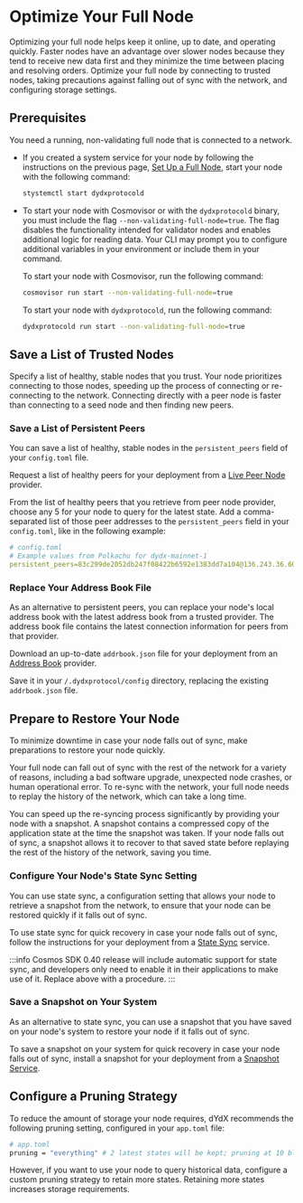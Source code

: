 # Optimize Your Full Node
Optimizing your full node helps keep it online, up to date, and operating quickly. Faster nodes have an advantage over slower nodes because they tend to receive new data first and they minimize the time between placing and resolving orders. Optimize your full node by connecting to trusted nodes, taking precautions against falling out of sync with the network, and configuring storage settings.

## Prerequisites
You need a running, non-validating full node that is connected to a network. 

- If you created a system service for your node by following the instructions on the previous page, [Set Up a Full Node](/nodes/running-node/setup), start your node with the following command:
  ```bash
  stystemctl start dydxprotocold
  ```

- To start your node with Cosmovisor or with the `dydxprotocold` binary, you must include the flag `--non-validating-full-node=true`. The flag disables the functionality intended for validator nodes and enables additional logic for reading data. Your CLI may prompt you to configure additional variables in your environment or include them in your command.
  
  To start your node with Cosmovisor, run the following command:
  ```bash
  cosmovisor run start --non-validating-full-node=true
  ```

  To start your node with `dydxprotocold`, run the following command:
  ```bash
  dydxprotocold run start --non-validating-full-node=true 
  ```

## Save a List of Trusted Nodes
Specify a list of healthy, stable nodes that you trust. Your node prioritizes connecting to those nodes, speeding up the process of connecting or re-connecting to the network. Connecting directly with a peer node is faster than connecting to a seed node and then finding new peers.

### Save a List of Persistent Peers
You can save a list of healthy, stable nodes in the `persistent_peers` field of your `config.toml` file.

Request a list of healthy peers for your deployment from a [Live Peer Node](/nodes/resources#live-peer-node-providers) provider.

From the list of healthy peers that you retrieve from peer node provider, choose any 5 for your node to query for the latest state. Add a comma-separated list of those peer addresses to the `persistent_peers` field in your `config.toml`, like in the following example:

```yaml
# config.toml
# Example values from Polkachu for dydx-mainnet-1
persistent_peers=83c299de2052db247f08422b6592e1383dd7a104@136.243.36.60:23856,1c64b35055d34ff3dd199bb4a5a3ae46b9c10c89@3.114.126.71:26656,3651c82a89f8f4d6fc30fb27b91159f0de092031@202.8.9.134:26656,580ec248de1f41d4e50abe132b7838348db55b80@176.9.144.40:23856,febe75fb6e70a60ce6344b82ff14903bcb53a209@38.122.229.90:26656
```

### Replace Your Address Book File
As an alternative to persistent peers, you can replace your node's local address book with the latest address book from a trusted provider. The address book file contains the latest connection information for peers from that provider.

Download an up-to-date `addrbook.json` file for your deployment from an [Address Book](/nodes/resources#address-book-providers) provider. 

Save it in your `/.dydxprotocol/config` directory, replacing the existing `addrbook.json` file.

## Prepare to Restore Your Node
To minimize downtime in case your node falls out of sync, make preparations to restore your node quickly.

Your full node can fall out of sync with the rest of the network for a variety of reasons, including a bad software upgrade, unexpected node crashes, or human operational error. To re-sync with the network, your full node needs to replay the history of the network, which can take a long time.

You can speed up the re-syncing process significantly by providing your node with a snapshot. A snapshot contains a compressed copy of the application state at the time the snapshot was taken. If your node falls out of sync, a snapshot allows it to recover to that saved state before replaying the rest of the history of the network, saving you time.

### Configure Your Node's State Sync Setting
You can use state sync, a configuration setting that allows your node to retrieve a snapshot from the network, to ensure that your node can be restored quickly if it falls out of sync.

To use state sync for quick recovery in case your node falls out of sync, follow the instructions for your deployment from a [State Sync](/nodes/resources#state-sync-service) service.

:::info
Cosmos SDK 0.40 release will include automatic support for state sync, and developers only need to enable it in their applications to make use of it. Replace above with a procedure.
:::

### Save a Snapshot on Your System
As an alternative to state sync, you can use a snapshot that you have saved on your node's system to restore your node if it falls out of sync.

To save a snapshot on your system for quick recovery in case your node falls out of sync, install a snapshot for your deployment from a [Snapshot Service](/nodes/resources#snapshot-service).

## Configure a Pruning Strategy
To reduce the amount of storage your node requires, dYdX recommends the following pruning setting, configured in your `app.toml` file:

```bash
# app.toml
pruning = "everything" # 2 latest states will be kept; pruning at 10 block intervals
```

However, if you want to use your node to query historical data, configure a custom pruning strategy to retain more states. Retaining more states increases storage requirements.
